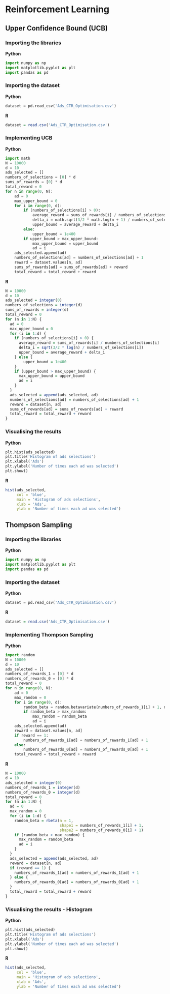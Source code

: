 # Reinforcement Learning

## Upper Confidence Bound (UCB)

### Importing the libraries

**Python**

```python
import numpy as np
import matplotlib.pyplot as plt
import pandas as pd
```

### Importing the dataset

**Python**

```python
dataset = pd.read_csv('Ads_CTR_Optimisation.csv')
```

**R**

```r
dataset = read.csv('Ads_CTR_Optimisation.csv')
```

### Implementing UCB

**Python**

```python
import math
N = 10000
d = 10
ads_selected = []
numbers_of_selections = [0] * d
sums_of_rewards = [0] * d
total_reward = 0
for n in range(0, N):
    ad = 0
    max_upper_bound = 0
    for i in range(0, d):
        if (numbers_of_selections[i] > 0):
            average_reward = sums_of_rewards[i] / numbers_of_selections[i]
            delta_i = math.sqrt(3/2 * math.log(n + 1) / numbers_of_selections[i])
            upper_bound = average_reward + delta_i
        else:
            upper_bound = 1e400
        if upper_bound > max_upper_bound:
            max_upper_bound = upper_bound
            ad = i
    ads_selected.append(ad)
    numbers_of_selections[ad] = numbers_of_selections[ad] + 1
    reward = dataset.values[n, ad]
    sums_of_rewards[ad] = sums_of_rewards[ad] + reward
    total_reward = total_reward + reward
```

**R**

```r
N = 10000
d = 10
ads_selected = integer(0)
numbers_of_selections = integer(d)
sums_of_rewards = integer(d)
total_reward = 0
for (n in 1:N) {
  ad = 0
  max_upper_bound = 0
  for (i in 1:d) {
    if (numbers_of_selections[i] > 0) {
      average_reward = sums_of_rewards[i] / numbers_of_selections[i]
      delta_i = sqrt(3/2 * log(n) / numbers_of_selections[i])
      upper_bound = average_reward + delta_i
    } else {
        upper_bound = 1e400
    }
    if (upper_bound > max_upper_bound) {
      max_upper_bound = upper_bound
      ad = i
    }
  }
  ads_selected = append(ads_selected, ad)
  numbers_of_selections[ad] = numbers_of_selections[ad] + 1
  reward = dataset[n, ad]
  sums_of_rewards[ad] = sums_of_rewards[ad] + reward
  total_reward = total_reward + reward
}
```

### Visualising the results

**Python**

```python
plt.hist(ads_selected)
plt.title('Histogram of ads selections')
plt.xlabel('Ads')
plt.ylabel('Number of times each ad was selected')
plt.show()
```

**R**

```r
hist(ads_selected,
     col = 'blue',
     main = 'Histogram of ads selections',
     xlab = 'Ads',
     ylab = 'Number of times each ad was selected')
```

## Thompson Sampling

### Importing the libraries

**Python**

```python
import numpy as np
import matplotlib.pyplot as plt
import pandas as pd
```

### Importing the dataset

**Python**

```python
dataset = pd.read_csv('Ads_CTR_Optimisation.csv')
```

**R**

```r
dataset = read.csv('Ads_CTR_Optimisation.csv')
```

### Implementing Thompson Sampling

**Python**

```python
import random
N = 10000
d = 10
ads_selected = []
numbers_of_rewards_1 = [0] * d
numbers_of_rewards_0 = [0] * d
total_reward = 0
for n in range(0, N):
    ad = 0
    max_random = 0
    for i in range(0, d):
        random_beta = random.betavariate(numbers_of_rewards_1[i] + 1, numbers_of_rewards_0[i] + 1)
        if random_beta > max_random:
            max_random = random_beta
            ad = i
    ads_selected.append(ad)
    reward = dataset.values[n, ad]
    if reward == 1:
        numbers_of_rewards_1[ad] = numbers_of_rewards_1[ad] + 1
    else:
        numbers_of_rewards_0[ad] = numbers_of_rewards_0[ad] + 1
    total_reward = total_reward + reward
```

**R**

```r
N = 10000
d = 10
ads_selected = integer(0)
numbers_of_rewards_1 = integer(d)
numbers_of_rewards_0 = integer(d)
total_reward = 0
for (n in 1:N) {
  ad = 0
  max_random = 0
  for (i in 1:d) {
    random_beta = rbeta(n = 1,
                        shape1 = numbers_of_rewards_1[i] + 1,
                        shape2 = numbers_of_rewards_0[i] + 1)
    if (random_beta > max_random) {
      max_random = random_beta
      ad = i
    }
  }
  ads_selected = append(ads_selected, ad)
  reward = dataset[n, ad]
  if (reward == 1) {
    numbers_of_rewards_1[ad] = numbers_of_rewards_1[ad] + 1
  } else {
    numbers_of_rewards_0[ad] = numbers_of_rewards_0[ad] + 1
  }
  total_reward = total_reward + reward
}
```

### Visualising the results - Histogram

**Python**

```python
plt.hist(ads_selected)
plt.title('Histogram of ads selections')
plt.xlabel('Ads')
plt.ylabel('Number of times each ad was selected')
plt.show()
```

**R**

```r
hist(ads_selected,
     col = 'blue',
     main = 'Histogram of ads selections',
     xlab = 'Ads',
     ylab = 'Number of times each ad was selected')
```
